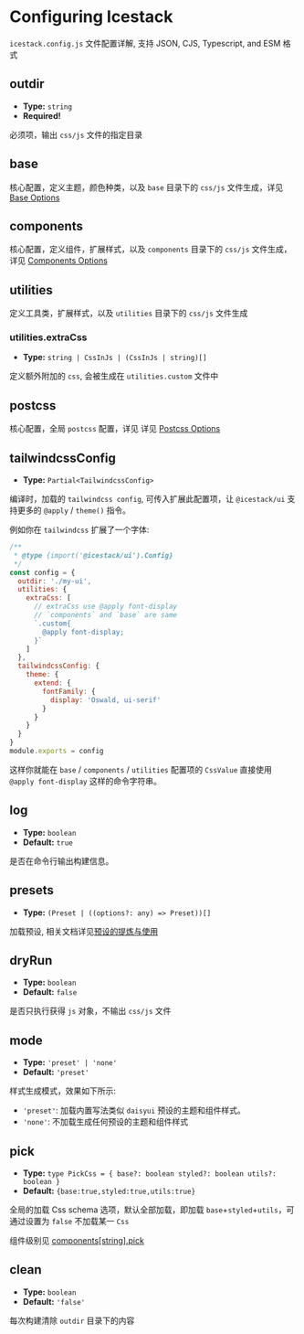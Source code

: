 # Configuring Icestack

`icestack.config.js` 文件配置详解, 支持 JSON, CJS, Typescript, and ESM 格式

## outdir

- **Type:** `string`
- **Required!**

必须项，输出 `css/js` 文件的指定目录

## base

核心配置，定义主题，颜色种类，以及 `base` 目录下的 `css/js` 文件生成，详见 [Base Options](./base)

## components

核心配置，定义组件，扩展样式，以及 `components` 目录下的 `css/js` 文件生成，详见 [Components Options](./components)

## utilities

定义工具类，扩展样式，以及 `utilities` 目录下的 `css/js` 文件生成

### utilities.extraCss

- **Type:** `string | CssInJs | (CssInJs | string)[]`

定义额外附加的 `css`, 会被生成在 `utilities.custom` 文件中

## postcss

核心配置，全局 `postcss` 配置，详见 详见 [Postcss Options](./postcss)

## tailwindcssConfig

- **Type:** `Partial<TailwindcssConfig>`

编译时，加载的 `tailwindcss config`, 可传入扩展此配置项，让 `@icestack/ui` 支持更多的 `@apply` / `theme()` 指令。

例如你在 `tailwindcss` 扩展了一个字体:

```js filename="icestack.config.js"
/**
 * @type {import('@icestack/ui').Config}
 */
const config = {
  outdir: './my-ui',
  utilities: {
    extraCss: [
      // extraCss use @apply font-display
      // `components` and `base` are same
      `.custom{
        @apply font-display;
      }`
    ]
  },
  tailwindcssConfig: {
    theme: {
      extend: {
        fontFamily: {
          display: 'Oswald, ui-serif'
        }
      }
    }
  }
}
module.exports = config
```

这样你就能在 `base` / `components` / `utilities` 配置项的 `CssValue` 直接使用 `@apply font-display` 这样的命令字符串。

## log

- **Type:** `boolean`
- **Default:** `true`

是否在命令行输出构建信息。

## presets

- **Type:** `(Preset | ((options?: any) => Preset))[]`

加载预设, 相关文档详见[预设的提炼与使用](/docs/core/preset)

## dryRun

- **Type:** `boolean`
- **Default:** `false`

是否只执行获得 `js` 对象，不输出 `css/js` 文件

## mode

- **Type:** `'preset' | 'none'`
- **Default:** `'preset'`

样式生成模式，效果如下所示:

- `'preset'`: 加载内置写法类似 `daisyui` 预设的主题和组件样式。
- `'none'`: 不加载生成任何预设的主题和组件样式

## pick

- **Type:** `type PickCss = {
  base?: boolean
  styled?: boolean
  utils?: boolean
}`
- **Default:** `{base:true,styled:true,utils:true}`

全局的加载 Css schema 选项，默认全部加载，即加载 `base`+`styled`+`utils`，可通过设置为 `false` 不加载某一 `Css`

组件级别见 [components[string].pick](/config/components#pick)

## clean

- **Type:** `boolean`
- **Default:** `'false'`

每次构建清除 `outdir` 目录下的内容
